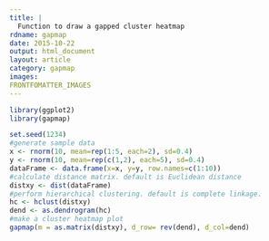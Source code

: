 ```yaml
---
title: |
  Function to draw a gapped cluster heatmap
rdname: gapmap
date: 2015-10-22
output: html_document
layout: article
category: gapmap
images:
FRONTFOMATTER_IMAGES
---
```


```r
library(ggplot2)
library(gapmap)
```

```r
set.seed(1234)
#generate sample data
x <- rnorm(10, mean=rep(1:5, each=2), sd=0.4)
y <- rnorm(10, mean=rep(c(1,2), each=5), sd=0.4)
dataFrame <- data.frame(x=x, y=y, row.names=c(1:10))
#calculate distance matrix. default is Euclidean distance
distxy <- dist(dataFrame)
#perform hierarchical clustering. default is complete linkage.
hc <- hclust(distxy)
dend <- as.dendrogram(hc)
#make a cluster heatmap plot
gapmap(m = as.matrix(distxy), d_row= rev(dend), d_col=dend)



```